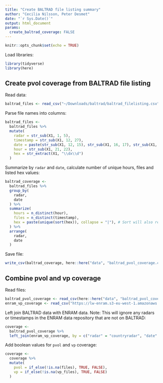 ```yaml
---
title: "Create BALTRAD file listing summary"
author: "Cecilia Nilsson, Peter Desmet"
date: "`r Sys.Date()`"
output: html_document
params:
  create_baltrad_coverage: FALSE
---
```


```r
knitr::opts_chunk$set(echo = TRUE)
```

Load libraries:

```r
library(tidyverse)
library(here)
```

## Create pvol coverage from BALTRAD file listing

Read data:

```r
baltrad_files <- read_csv("~/Downloads/baltrad/baltrad_filelisting.csv", col_names = FALSE)
```

Parse file names into columns:

```r
baltrad_files <-
  baltrad_files %>%
  mutate(
    radar = str_sub(X1, 1, 5),
    timestamp = str_sub(X1, 12, 27),
    date = paste(str_sub(X1, 12, 15), str_sub(X1, 16, 17), str_sub(X1, 18, 19), sep = "-"),
    hour = str_sub(X1, 21, 22),
    hex = str_extract(X1, "\\dx\\d")
  )
```

Summarize by `radar` and `date`, calculate number of unique hours, files and listed hex values:

```r
baltrad_coverage <-
  baltrad_files %>%
  group_by(
    radar,
    date
  ) %>%
  summarize(
    hours = n_distinct(hour),
    files = n_distinct(timestamp),
    hex = paste(unique(sort(hex)), collapse = "|"), # Sort will also remove NA values
  ) %>%
  arrange(
    radar,
    date
  )
```

Save file:

```r
write_csv(baltrad_coverage, here::here("data", "baltrad_pvol_coverage.csv"), na = "")
```

## Combine pvol and vp coverage

Read files:

```r
baltrad_pvol_coverage <- read_csv(here::here("data", "baltrad_pvol_coverage.csv"))
enram_vp_coverage <- read_csv("https://lw-enram.s3-eu-west-1.amazonaws.com/coverage.csv")
```

Left join BALTRAD data with ENRAM data. Note: This will ignore any radars or timestamps in the ENRAM data repository that are not on BALTRAD:

```r
coverage <-
  baltrad_pvol_coverage %>%
  left_join(enram_vp_coverage, by = c("radar" = "countryradar", "date" = "date"))
```

Add boolean values for `pvol` and `vp` coverage:

```r
coverage <- 
  coverage %>%
  mutate(
    pvol = if_else(!is.na(files), TRUE, FALSE),
    vp = if_else(!is.na(vp_files), TRUE, FALSE)
  )
```
